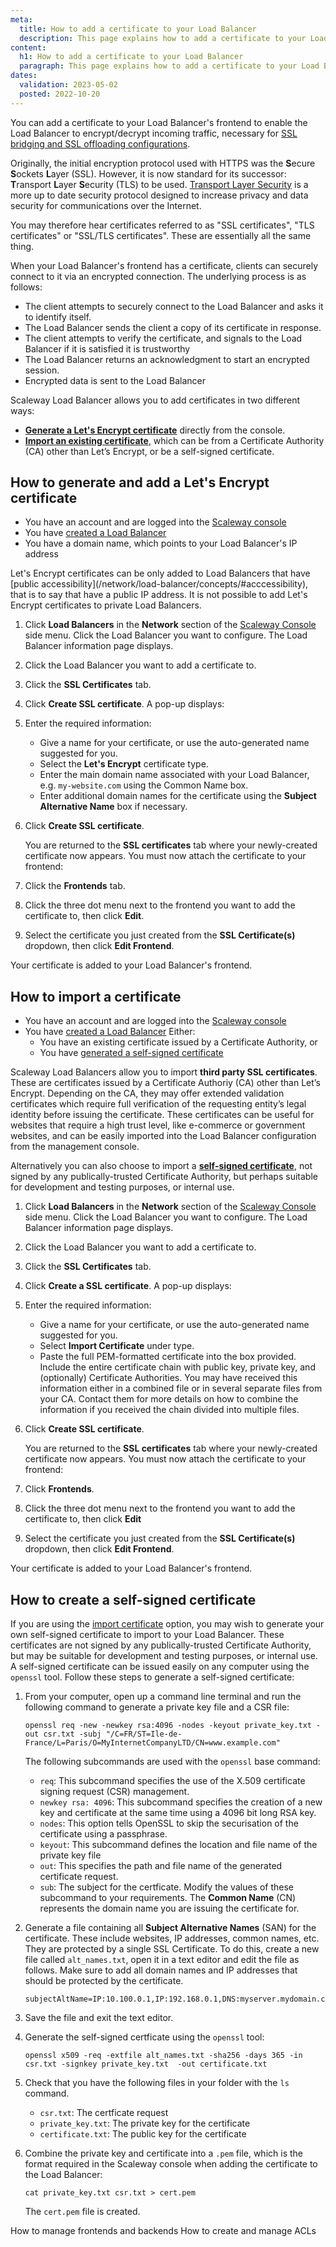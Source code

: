 ```yaml
---
meta:
  title: How to add a certificate to your Load Balancer
  description: This page explains how to add a certificate to your Load Balancer
content:
  h1: How to add a certificate to your Load Balancer
  paragraph: This page explains how to add a certificate to your Load Balancer
dates:
  validation: 2023-05-02
  posted: 2022-10-20
---
```


You can add a certificate to your Load Balancer's frontend to enable the Load Balancer to encrypt/decrypt incoming traffic, necessary for [SSL bridging and SSL offloading configurations](/network/load-balancer/reference-content/configuring-load-balancer).

<Message type="tip">

Originally, the initial encryption protocol used with HTTPS was the **S**ecure **S**ockets **L**ayer (SSL). However, it is now standard for its successor: **T**ransport **L**ayer **S**ecurity (TLS) to be used. [Transport Layer Security](https://en.wikipedia.org/wiki/Transport_Layer_Security) is a more up to date security protocol designed to increase privacy and data security for communications over the Internet. 

You may therefore hear certificates referred to as "SSL certificates", "TLS certificates" or "SSL/TLS certificates". These are essentially all the same thing.

</Message>

When your Load Balancer's frontend has a certificate, clients can securely connect to it via an encrypted connection. The underlying process is as follows:

- The client attempts to securely connect to the Load Balancer and asks it to identify itself.
- The Load Balancer sends the client a copy of its certificate in response.
- The client attempts to verify the certificate, and signals to the Load Balancer if it is satisfied it is trustworthy
- The Load Balancer returns an acknowledgment to start an encrypted session.
- Encrypted data is sent to the Load Balancer

Scaleway Load Balancer allows you to add certificates in two different ways: 
- [**Generate a Let's Encrypt certificate**](#how-to-generate-and-add-a-let's-encrypt-certificate) directly from the console.
- [**Import an existing certificate**](#how-to-import-a-certificate), which can be from a Certificate Authority (CA) other than Let’s Encrypt, or be a self-signed certificate. 

## How to generate and add a Let's Encrypt certificate

<Message type="requirement">

- You have an account and are logged into the [Scaleway console](https://console.scaleway.com)
- You have [created a Load Balancer](/network/load-balancer/how-to/create-load-balancer/)
- You have a domain name, which points to your Load Balancer's IP address

</Message>

<Message type="note">
Let's Encrypt certificates can be only added to Load Balancers that have [public accessibility](/network/load-balancer/concepts/#acccessibility), that is to say that have a public IP address. It is not possible to add Let's Encrypt certificates to private Load Balancers.
</Message>

1. Click **Load Balancers** in the **Network** section of the [Scaleway Console](https://console.scaleway.com) side menu. Click the Load Balancer you want to configure. The Load Balancer information page displays.

2. Click the Load Balancer you want to add a certificate to.

3. Click the **SSL Certificates** tab.

4. Click **Create SSL certificate**. A pop-up displays:

    <Lightbox src="scaleway-cert-lets-encrypt.webp" alt="" />

5. Enter the required information:

    - Give a name for your certificate, or use the auto-generated name suggested for you.
    - Select the **Let's Encrypt** certificate type.
    - Enter the main domain name associated with your Load Balancer, e.g. `my-website.com` using the Common Name box.
    - Enter additional domain names for the certificate using the **Subject Alternative Name** box if necessary. 

6. Click **Create SSL certificate**.

    You are returned to the **SSL certificates** tab where your newly-created certificate now appears. You must now attach the certificate to your frontend:

7. Click the **Frontends** tab.

8. Click the three dot menu next to the frontend you want to add the certificate to, then click **Edit**.

    <Lightbox src="scaleway-edit-frontend.webp" alt="" />

9. Select the certificate you just created from the **SSL Certificate(s)** dropdown, then click **Edit Frontend**.

Your certificate is added to your Load Balancer's frontend.

## How to import a certificate

<Message type="requirement">

- You have an account and are logged into the [Scaleway console](https://console.scaleway.com)
- You have [created a Load Balancer](/network/load-balancer/how-to/create-load-balancer/)
Either:
  - You have an existing certificate issued by a Certificate Authority, or
  - You have [generated a self-signed certificate](#how-to-create-a-self-signed-certificate)

</Message>

Scaleway Load Balancers allow you to import **third party SSL certificates**. These are certificates issued by a Certificate Authoriy (CA) other than Let’s Encrypt. Depending on the CA, they may offer extended validation certificates which require full verification of the requesting entity’s legal identity before issuing the certificate. These certificates can be useful for websites that require a high trust level, like e-commerce or government websites, and can be easily imported into the Load Balancer configuration from the management console.

Alternatively you can also choose to import a **[self-signed certificate](#how-to-create-a-selfsigned-certificate)**, not signed by any publically-trusted Certificate Authority, but perhaps suitable for development and testing purposes, or internal use.

1. Click **Load Balancers** in the **Network** section of the [Scaleway Console](https://console.scaleway.com) side menu. Click the Load Balancer you want to configure. The Load Balancer information page displays.

2. Click the Load Balancer you want to add a certificate to.

3. Click the **SSL Certificates** tab.

4. Click **Create a SSL certificate**. A pop-up displays:

    <Lightbox src="scaleway-certificate-import.webp" alt="" />

5. Enter the required information:

    - Give a name for your certificate, or use the auto-generated name suggested for you.
    - Select **Import Certificate** under type.
    - Paste the full PEM-formatted certificate into the box provided. Include the entire certificate chain with public key, private key, and (optionally) Certificate Authorities. You may have received this information either in a combined file or in several separate files from your CA. Contact them for more details on how to combine the information if you received the chain divided into multiple files.

6. Click **Create SSL certificate**.

    You are returned to the **SSL certificates** tab where your newly-created certificate now appears. You must now attach the certificate to your frontend:

    <Lightbox src="scaleway-create-self-certificate.webp" />

7. Click **Frontends**.

8. Click the three dot menu next to the frontend you want to add the certificate to, then click **Edit**

    <Lightbox src="scaleway-edit-frontend.webp" alt="" />

9. Select the certificate you just created from the **SSL Certificate(s)** dropdown, then click **Edit Frontend**.

Your certificate is added to your Load Balancer's frontend.

## How to create a self-signed certificate

If you are using the [import certificate](#how-to-import-a-certificate) option, you may wish to generate your own self-signed certificate to import to your Load Balancer. These certificates are not signed by any publically-trusted Certificate Authority, but may be suitable for development and testing purposes, or internal use. A self-signed certificate can be issued easily on any computer using the `openssl` tool. Follow these steps to generate a self-signed certificate:

1. From your computer, open up a command line terminal and run the following command to generate a private key file and a CSR file:
	```
	openssl req -new -newkey rsa:4096 -nodes -keyout private_key.txt -out csr.txt -subj "/C=FR/ST=Ile-de-France/L=Paris/O=MyInternetCompanyLTD/CN=www.example.com"
	```
	The following subcommands are used with the `openssl` base command:
	- `req`: This subcommand specifies the use of the X.509 certificate signing request (CSR) management.
	- `newkey rsa: 4096`:  This subcommand specifies the creation of a new key and certificate at the same time using a 4096 bit long RSA key.
	- `nodes`: This option tells OpenSSL to skip the securisation of the certificate using a passphrase.
	- `keyout`: This subcommand defines the location and file name of the private key file
	- `out`: This specifies the path and file name of the generated certificate request.
	- `sub`: The subject for the certficate. Modify the values of these subcommand to your requirements. The **Common Name** (CN) represents the domain name you are issuing the certificate for.

2. Generate a file containing all **Subject Alternative Names** (SAN) for the certificate. These include websites, IP addresses, common names, etc. They are protected by a single SSL Certificate. To do this, create a new file called `alt_names.txt`, open it in a text editor and edit the file as follows. Make sure to add all domain names and IP addresses that should be protected by the certificate.
	```
	subjectAltName=IP:10.100.0.1,IP:192.168.0.1,DNS:myserver.mydomain.com,DNS:otherserver.otherdomain.com,EMAIL:name@mydomain.com,EMAIL:othename@otherdomain.com
	```

3. Save the file and exit the text editor.

4. Generate the self-signed certficate using the `openssl` tool:
	```
	openssl x509 -req -extfile alt_names.txt -sha256 -days 365 -in csr.txt -signkey private_key.txt  -out certificate.txt
	```

5. Check that you have the following files in your folder with the `ls` command.
	- `csr.txt`: The certficate request
	- `private_key.txt`: The private key for the certificate
	- `certificate.txt`: The public key for the certificate

6. Combine the private key and certificate into a `.pem` file, which is the format required in the Scaleway console when adding the certificate to the Load Balancer: 
    ```
    cat private_key.txt csr.txt > cert.pem
    ```

    The `cert.pem` file is created.

<Navigation title="See Also">
  <PreviousButton to="/network/load-balancer/how-to/manage-frontends-and-backends/">How to manage frontends and backends</PreviousButton>
  <NextButton to="/network/load-balancer/how-to/create-manage-acls/">How to create and manage ACLs</NextButton>
</Navigation>
